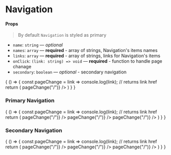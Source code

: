 
<Meta title="Components/Navigation" component={NavLink} />

# Navigation

#### Props

> By default `Navigation` is styled as primary

- `name`: `string` — _optional_
- `names`: `array` — **required** - array of strings, Navigation's items names
- `links`: `array` — **required** - array of strings, links for Navigation's items
- `onClick`: `(link: string) => void` — **required** - function to handle page chanage 
- `secondary`: `boolean` — _optional_ - secondary navigation


<Preview>
  <Story name="single navlink">
      {
        () => {
          const pageChange = link => console.log(link); // returns link href
          return (
          <NavLink name="Menu Item" link="/" onClick={() => pageChange("/")} />
        )
        }
      }
  </Story>
</Preview>

### Primary Navigation

<Preview>
  <Story name="primary">
      {
        () => {
          const pageChange = link => console.log(link); // returns link href
          return (
              <Navigation>
                <NavLink name="Menu Item" link="/" onClick={() => pageChange("/")} />
                <NavLink name="Menu Item" link="/" onClick={() => pageChange("/")} />
                <NavLink name="Menu Item" link="/" onClick={() => pageChange("/")} />
              </Navigation>
          )
        }
      }
  </Story>
</Preview>

### Secondary Navigation

<Preview>
  <Story name="secondary">
      {
        () => {
          const pageChange = link => console.log(link); // returns link href
          return (
              <Navigation secondary>
                <NavLink name="Menu Item" link="/" onClick={() => pageChange("/")} />
                <NavLink name="Menu Item" link="/" onClick={() => pageChange("/")} />
                <NavLink name="Menu Item" link="/" onClick={() => pageChange("/")} />
              </Navigation>
          )
        }
      }
  </Story>
</Preview>
